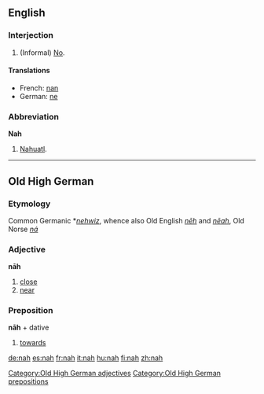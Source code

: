 ==English==

===Interjection===
{{en-intj}}

# (Informal) [[no|No]].

====Translations====
{{top}}
*French: [[nan]]
*German: [[ne]]
{{bottom}}

===Abbreviation===
'''Nah'''

# [[Nahuatl]].

----

==Old High German==

===Etymology===
Common Germanic *''[[nehwiz]]'', whence also Old English ''[[nēh]]'' and ''[[nēah]]'', Old Norse ''[[ná]]''

===Adjective===
'''nāh'''

# [[close]]
# [[near]]

===Preposition===
'''nāh''' + dative

# [[towards]]

[[Category:Old High German adjectives]]
[[Category:Old High German prepositions]]

[[de:nah]]
[[es:nah]]
[[fr:nah]]
[[it:nah]]
[[hu:nah]]
[[fi:nah]]
[[zh:nah]]